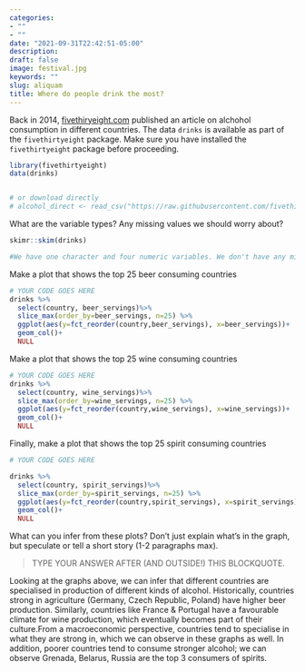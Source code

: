 ```yaml
---
categories:
- ""
- ""
date: "2021-09-31T22:42:51-05:00"
description: 
draft: false
image: festival.jpg
keywords: ""
slug: aliquam
title: Where do people drink the most?
---
```


Back in 2014, [fivethiryeight.com](https://fivethirtyeight.com/features/dear-mona-followup-where-do-people-drink-the-most-beer-wine-and-spirits/) published an article on alchohol consumption in different countries. The data `drinks` is available as part of the `fivethirtyeight` package. Make sure you have installed the `fivethirtyeight` package before proceeding.


```r
library(fivethirtyeight)
data(drinks)


# or download directly
# alcohol_direct <- read_csv("https://raw.githubusercontent.com/fivethirtyeight/data/master/alcohol-consumption/drinks.csv")

```


What are the variable types? Any missing values we should worry about? 

```r
skimr::skim(drinks)

#We have one character and four numeric variables. We don't have any missing values.


```


Make a plot that shows the top 25 beer consuming countries

```r
# YOUR CODE GOES HERE
drinks %>% 
  select(country, beer_servings)%>%
  slice_max(order_by=beer_servings, n=25) %>% 
  ggplot(aes(y=fct_reorder(country,beer_servings), x=beer_servings))+
  geom_col()+
  NULL

```

Make a plot that shows the top 25 wine consuming countries

```r

# YOUR CODE GOES HERE
drinks %>% 
  select(country, wine_servings)%>%
  slice_max(order_by=wine_servings, n=25) %>% 
  ggplot(aes(y=fct_reorder(country,wine_servings), x=wine_servings))+
  geom_col()+
  NULL

```

Finally, make a plot that shows the top 25 spirit consuming countries
```r
# YOUR CODE GOES HERE

drinks %>% 
  select(country, spirit_servings)%>%
  slice_max(order_by=spirit_servings, n=25) %>% 
  ggplot(aes(y=fct_reorder(country,spirit_servings), x=spirit_servings))+
  geom_col()+
  NULL

```

What can you infer from these plots? Don't just explain what's in the graph, but speculate or tell a short story (1-2 paragraphs max).

> TYPE YOUR ANSWER AFTER (AND OUTSIDE!) THIS BLOCKQUOTE.

Looking at the graphs above, we can infer that different countries are specialised in production of different kinds of alcohol. Historically, countries strong in agriculture (Germany, Czech Republic, Poland) have higher beer production. Similarly, countries like France & Portugal have a favourable climate for wine production, which eventually becomes part of their culture.From a macroeconomic perspective, countries tend to specialise in what they are strong in, which we can observe in these graphs as well. In addition, poorer countries tend to consume stronger alcohol; we can observe Grenada, Belarus, Russia are the top 3 consumers of spirits.
